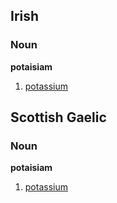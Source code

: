 == Irish ==
=== Noun ===
'''potaisiam'''
#[[potassium]]

== Scottish Gaelic ==
=== Noun ===
'''potaisiam'''
#[[potassium]]